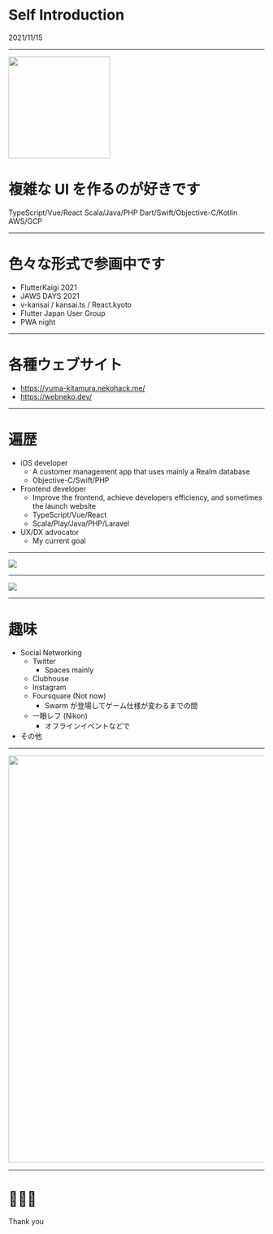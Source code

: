 <SlideLayout>

<Cover>

# Self Introduction

2021/11/15

</Cover>

---

<img src="https://i.imgur.com/X0CcoU9.jpg" width="200px" />

# 複雑な UI を作るのが好きです

<Steps>
  <Step>TypeScript/Vue/React</Step>
  <Step>Scala/Java/PHP</Step>
  <Step>Dart/Swift/Objective-C/Kotlin</Step>
  <Step>AWS/GCP</Step>
</Steps>

---

# 色々な形式で参画中です

- FlutterKaigi 2021
- JAWS DAYS 2021
- v-kansai / kansai.ts / React.kyoto
- Flutter Japan User Group
- PWA night

---

# 各種ウェブサイト

- https://yuma-kitamura.nekohack.me/
- https://webneko.dev/

---

# 遍歴

- iOS developer
  - A customer management app that uses mainly a Realm database
  - Objective-C/Swift/PHP
- Frontend developer
  - Improve the frontend, achieve developers efficiency, and sometimes the launch website
  - TypeScript/Vue/React
  - Scala/Play/Java/PHP/Laravel
- UX/DX advocator
  - My current goal

---

![](https://i.imgur.com/WAvevMW.jpg)

---

![](https://i.imgur.com/EaYpmPy.jpg)

---

# 趣味

- Social Networking
   - Twitter
      - Spaces mainly
   - Clubhouse
   - Instagram
   - Foursquare (Not now)
      - Swarm が登場してゲーム仕様が変わるまでの間
   - 一眼レフ (Nikon)
      - オフラインイベントなどで
- その他

---

<img src="https://i.imgur.com/3Meb1wu.jpg" width="800px" />

---

<Cover>

# 🙇🏻‍♀️

Thank you

</Cover>

</SlideLayout>
